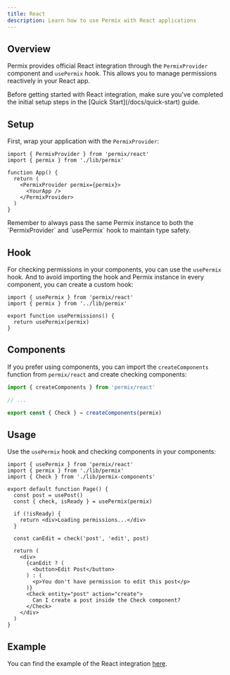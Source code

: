 ```yaml
---
title: React
description: Learn how to use Permix with React applications
---
```


## Overview

Permix provides official React integration through the `PermixProvider` component and `usePermix` hook. This allows you to manage permissions reactively in your React app.

<Callout>
Before getting started with React integration, make sure you've completed the initial setup steps in the [Quick Start](/docs/quick-start) guide.
</Callout>

<Steps>

<Step>

## Setup

First, wrap your application with the `PermixProvider`:

```tsx title="App.tsx"
import { PermixProvider } from 'permix/react'
import { permix } from './lib/permix'

function App() {
  return (
    <PermixProvider permix={permix}>
      <YourApp />
    </PermixProvider>
  )
}
```

<Callout>
Remember to always pass the same Permix instance to both the `PermixProvider` and `usePermix` hook to maintain type safety.
</Callout>

</Step>

<Step>

## Hook

For checking permissions in your components, you can use the `usePermix` hook. And to avoid importing the hook and Permix instance in every component, you can create a custom hook:

```tsx title="hooks/use-permissions.ts"
import { usePermix } from 'permix/react'
import { permix } from '../lib/permix'

export function usePermissions() {
  return usePermix(permix)
}
```

</Step>

<Step>

## Components

If you prefer using components, you can import the `createComponents` function from `permix/react` and create checking components:

```ts title="lib/permix.ts"
import { createComponents } from 'permix/react'

// ...

export const { Check } = createComponents(permix)
```

</Step>

<Step>

## Usage

Use the `usePermix` hook and checking components in your components:

```tsx title="page.tsx"
import { usePermix } from 'permix/react'
import { permix } from './lib/permix'
import { Check } from './lib/permix-components'

export default function Page() {
  const post = usePost()
  const { check, isReady } = usePermix(permix)

  if (!isReady) {
    return <div>Loading permissions...</div>
  }

  const canEdit = check('post', 'edit', post)

  return (
    <div>
      {canEdit ? (
        <button>Edit Post</button>
      ) : (
        <p>You don't have permission to edit this post</p>
      )}
      <Check entity="post" action="create">
        Can I create a post inside the Check component?
      </Check>
    </div>
  )
}
```

</Step>

<Step>

## Example

You can find the example of the React integration [here](https://github.com/letstri/permix/tree/main/examples/react-vite).

</Step>

</Steps>
